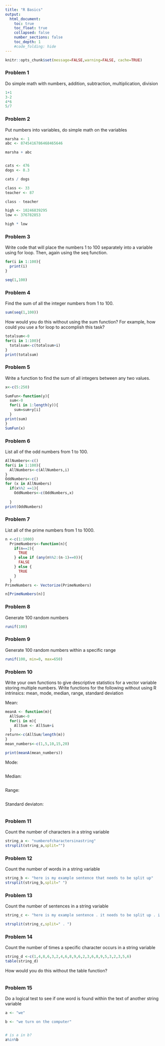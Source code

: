 ```yaml
---
title: "R Basics"
output:
  html_document:
    toc: true
    toc_float: true
    collapsed: false
    number_sections: false
    toc_depth: 1
    #code_folding: hide
---
```


```r
knitr::opts_chunk$set(message=FALSE,warning=FALSE, cache=TRUE)
```

### Problem 1 

Do simple math with numbers, addition, subtraction, multiplication, division 

```r



1+1
3-2
4*6
5/7


```
### Problem 2

Put numbers into variables, do simple math on the variables 

```r

marsha <- 1
abc <- 8745416786468465646

marsha + abc 


cats <- 476 
dogs <- 8.3 

cats / dogs 

class <- 33 
teacher <- 87 

class - teacher 

high <- 10246839295 
low <- 376782853 

high * low 
```

### Problem 3 

Write code that will place the numbers 1 to 100 separately into a variable using for loop. Then, again using the seq function.

```r
for(i in 1:100){ 
  print(i)
} 

seq(1,100)

```

### Problem 4 

Find the sum of all the integer numbers from 1 to 100. 

```r

sum(seq(1,100))

```

How would you do this without using the sum function? For example, how could you use a for loop to accomplish this task?

```r
totalsum<-0
for(i in 1:100){
  totalsum<-c(totalsum+i)
}
print(totalsum)
```

### Problem 5 

Write a function to find the sum of all integers between any two values. 

```r

x<-c(5:250)

SumFun<-function(y){
  sum<-0
  for(i in 1:length(y)){
    sum=sum+y[i]
  }
print(sum)
}
SumFun(x)
```

### Problem 6 

List all of the odd numbers from 1 to 100. 

```r

AllNumbers<-c()
for(i in 1:100){
  AllNumbers<-c(AllNumbers,i)
}
OddNumbers<-c()
for (x in AllNumbers)
  if(x%%2 ==1){
    OddNumbers<-c(OddNumbers,x)
    
  }
print(OddNumbers)
```

### Problem 7 

List all of the prime numbers from 1 to 1000. 

```r

n <-c(1:1000)
  PrimeNumbers<-function(n){
    if(n==2){
      TRUE
    } else if (any(n%%2:(n-1)==0)){
      FALSE
    } else {
      TRUE
    }
  }
PrimeNumbers <- Vectorize(PrimeNumbers)

n[PrimeNumbers(n)]
```

### Problem 8 

Generate 100 random numbers 

```r

runif(100) 

```

### Problem 9 

Generate 100 random numbers within a specific range 

```r

runif(100, min=0, max=650) 

```

### Problem 10 

Write your own functions to give descriptive statistics for a vector variable storing multiple numbers. Write functions for the following without using R intrinsics: mean, mode, median, range, standard deviation 

Mean:

```r

meanA <- function(m){ 
  AllSum<-0
  for(i in m){
    AllSum <- AllSum+i
  }
return<-c(AllSum/length(m))   
}
mean_numbers<-c(1,5,10,15,20)

print(meanA(mean_numbers)) 
```

Mode: 

```r


```

Median: 

```r

```

Range: 

```r

```

Standard deviaton: 

```r

```

### Problem 11 

Count the number of characters in a string variable 

```r

string_a <- "numberofcharactersinastring"
strsplit(string_a,split="")
```

### Problem 12 

Count the number of words in a string variable 

```r
string_b <- "here is my example sentence that needs to be split up"
strsplit(string_b,split=" ")
```

### Problem 13 

Count the number of sentences in a string variable 

```r

string_c <- "here is my example sentence . it needs to be split up . i do not know what to write . here is the fourth sentence just because"

strsplit(string_c,split=" . ")
```

### Problem 14 

Count the number of times a specific character occurs in a string variable 
```r

string_d <-c(1,4,8,6,3,2,4,6,8,9,6,2,3,6,8,9,5,3,2,3,5,6)
table(string_d)
```

How would you do this without the table function? 

```r

```

### Problem 15 

Do a logical test to see if one word is found within the text of another string variable 

```r

a <- "we"

b <- "we turn on the computer"


# is a in b? 
a%in%b


```


